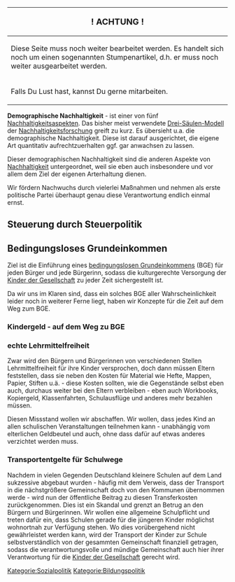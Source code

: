 {| class="wikitable"
|-
!                <big>! ACHTUNG !</big>
|-
| Diese Seite muss noch weiter bearbeitet werden. Es handelt sich noch um einen sogenannten Stumpenartikel, d.h. er muss noch weiter ausgearbeitet werden.
|-
| Falls Du Lust hast, kannst Du gerne mitarbeiten.
|}

'''Demographische Nachhaltigkeit''' - ist einer von fünf [[Nachhaltigkeit|Nachhaltigkeitsaspekten]]. Das bisher meist verwendete [https://de.wikipedia.org/wiki/Drei-S%C3%A4ulen-Modell_%28Nachhaltigkeit%29 Drei-Säulen-Modell] der [https://de.wikipedia.org/wiki/Nachhaltigkeitswissenschaft Nachhaltigkeitsforschung] greift zu kurz. Es übersieht u.a. die demographische Nachhaltigkeit. Diese ist darauf ausgerichtet, die eigene Art quantitativ aufrechtzuerhalten ggf. gar anwachsen zu lassen.

Dieser demographischen Nachhaltigkeit sind die anderen Aspekte von [[Nachhaltigkeit]] untergeordnet, weil sie eben auch insbesondere und vor allem dem Ziel der eigenen Arterhaltung dienen. 

Wir fördern Nachwuchs durch vielerlei Maßnahmen und nehmen als erste politische Partei überhaupt genau diese Verantwortung endlich einmal ernst.

== Steuerung durch Steuerpolitik ==
== Bedingungsloses Grundeinkommen ==
Ziel ist die Einführung eines [[Bedingungsloses Grundeinkommen|bedingungslosen Grundeinkommens]] (BGE) für jeden Bürger und jede Bürgerinn, sodass die kulturgerechte Versorgung der [[Kinder der Gesellschaft]] zu jeder Zeit sichergestellt ist.

Da wir uns im Klaren sind, dass ein solches BGE aller Wahrscheinlichkeit leider noch in weiterer Ferne liegt, haben wir Konzepte für die Zeit auf dem Weg zum BGE.
=== Kindergeld - auf dem Weg zu BGE ===
=== echte Lehrmittelfreiheit ===
Zwar wird den Bürgern und Bürgerinnen von verschiedenen Stellen Lehrmittelfreiheit für ihre Kinder versprochen, doch dann müssen Eltern feststellen, dass sie neben den Kosten für Material wie Hefte, Mappen, Papier, Stiften u.ä. - diese Kosten sollten, wie die Gegenstände selbst eben auch, durchaus weiter bei den Eltern verbleiben - eben auch Workbooks, Kopiergeld, Klassenfahrten, Schulausflüge und anderes mehr bezahlen müssen. 

Diesen Missstand wollen wir abschaffen. Wir wollen, dass jedes Kind an allen schulischen Veranstaltungen teilnehmen kann - unabhängig vom elterlichen Geldbeutel und auch, ohne dass dafür auf etwas anderes verzichtet werden muss.
=== Transportentgelte für Schulwege ===
Nachdem in vielen Gegenden Deutschland kleinere Schulen auf dem Land sukzessive abgebaut wurden - häufig mit dem Verweis, dass der Transport in die nächstgrößere Gemeinschaft doch von den Kommunen übernommen werde - wird nun der öffentliche Beitrag zu diesen Transferkosten zurückgenommen. Dies ist ein Skandal und grenzt an Betrug an den Bürgern und Bürgerinnen. 
Wir wollen eine allgemeine Schulpflicht und treten dafür ein, dass Schulen gerade für die jüngeren Kinder möglichst wohnortnah zur Verfügung stehen. Wo dies vorübergehend nicht gewährleistet werden kann, wird der Transport der Kinder zur Schule selbstverständlich von der gesammten Gemeinschaft finanziell getragen, sodass die verantwortungsvolle und mündige Gemeinschaft auch hier ihrer Verantwortung für die [[Kinder der Gesellschaft]] gerecht wird.

[[Kategorie:Sozialpolitik]]
[[Kategorie:Bildungspolitik]]